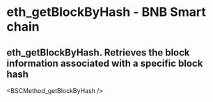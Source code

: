 # eth_getBlockByHash - BNB Smart chain

## eth_getBlockByHash. Retrieves the block information associated with a specific block hash


<BSCMethod_getBlockByHash />
